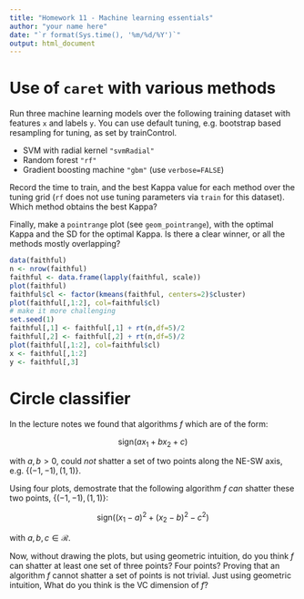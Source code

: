 ```yaml
---
title: "Homework 11 - Machine learning essentials"
author: "your name here"
date: "`r format(Sys.time(), '%m/%d/%Y')`"
output: html_document
---
```


# Use of `caret` with various methods

Run three machine learning models over the following training dataset
with features `x` and labels `y`. You can use default tuning, e.g.
bootstrap based resampling for tuning, as set by trainControl.

* SVM with radial kernel `"svmRadial"`
* Random forest `"rf"`
* Gradient boosting machine `"gbm"` (use `verbose=FALSE`)

Record the time to train, and the best Kappa value for each method
over the tuning grid (`rf` does not use tuning parameters via
`train` for this dataset). Which method obtains the best Kappa?

Finally, make a `pointrange` plot (see `geom_pointrange`), with the
optimal Kappa and the SD for the optimal Kappa. Is there a clear
winner, or all the methods mostly overlapping?

```r
data(faithful)
n <- nrow(faithful)
faithful <- data.frame(lapply(faithful, scale))
plot(faithful)
faithful$cl <- factor(kmeans(faithful, centers=2)$cluster)
plot(faithful[,1:2], col=faithful$cl)
# make it more challenging
set.seed(1)
faithful[,1] <- faithful[,1] + rt(n,df=5)/2
faithful[,2] <- faithful[,2] + rt(n,df=5)/2
plot(faithful[,1:2], col=faithful$cl)
x <- faithful[,1:2]
y <- faithful[,3]
```

# Circle classifier

In the lecture notes we found that algorithms *f* which are of the
form: 

$$ \textrm{sign}(a x_1 + b x_2 + c) $$

with $a,b > 0$, could _not_ shatter a set of two points along the
NE-SW axis, e.g. $\{(-1,-1), (1,1)\}$.

Using four plots, demostrate that the following algorithm *f* _can_
shatter these two points, $\{(-1,-1), (1,1)\}$:

$$ \textrm{sign}((x_1 - a)^2 + (x_2 - b)^2 - c^2) $$

with $a,b,c \in \mathcal{R}$.

Now, without drawing the plots, but using geometric intuition, do you
think *f* can shatter at least one set of three points? Four points?
Proving that an algorithm *f* cannot shatter a set of points is not
trivial. Just using geometric intuition, What do you think is the VC
dimension of *f*? 
